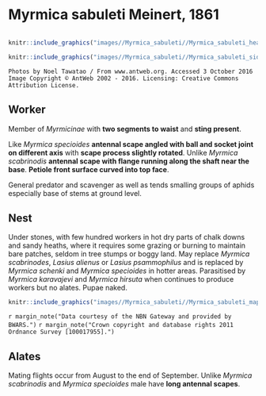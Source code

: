 
# **Myrmica sabuleti** Meinert, 1861

```marginfigure
```

```r
knitr::include_graphics("images//Myrmica_sabuleti//Myrmica_sabuleti_head.jpg")
```

```r
knitr::include_graphics("images//Myrmica_sabuleti//Myrmica_sabuleti_side.jpg")
```

```block
Photos by Noel Tawatao / From www.antweb.org. Accessed 3 October 2016
Image Copyright © AntWeb 2002 - 2016. Licensing: Creative Commons Attribution License.
```

## Worker
Member of *Myrmicinae* with **two segments to waist** and **sting present**.

Like *Myrmica specioides* **antennal scape angled with ball and socket joint on different axis** with **scape process slightly rotated**. Unlike *Myrmica scabrinodis* **antennal scape with flange running along the shaft near the base**. **Petiole front surface curved into top face**.

General predator and scavenger as well as tends smalling groups of aphids especially base of stems at ground level.

## Nest
Under stones, with few hundred workers in hot dry parts of chalk downs and sandy heaths, where it requires some grazing or burning to maintain bare patches, seldom in tree stumps or boggy land. May replace *Myrmica scabrinodes*, *Lasius alienus* or *Lasius psammophilus* and is replaced by *Myrmica schenki* and *Myrmica specioides* in hotter areas. Parasitised by *Myrmica karavajevi* and *Myrmica hirsuta* when continues to produce workers but no alates. Pupae naked.

```r
knitr::include_graphics("images//Myrmica_sabuleti//Myrmica_sabuleti_map.png")
```
`r margin_note("Data courtesy of the NBN Gateway and provided by BWARS.")`
`r margin_note("Crown copyright and database rights 2011 Ordnance Survey [100017955].")`

## Alates
Mating flights occur from August to the end of September. Unlike *Myrmica scabrinodis* and *Myrmica specioides* male have **long antennal scapes**.

\pagebreak